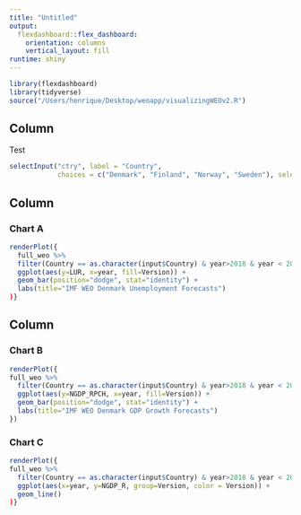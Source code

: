 ```yaml
---
title: "Untitled"
output: 
  flexdashboard::flex_dashboard:
    orientation: columns
    vertical_layout: fill
runtime: shiny
---
```


```r
library(flexdashboard)
library(tidyverse)
source("/Users/henrique/Desktop/weoapp/visualizingWEOv2.R")
```

Column {.sidebar}
-----------------------------------------------------------------------

Test

```r
selectInput("ctry", label = "Country",
            choices = c("Denmark", "Finland", "Norway", "Sweden"), selected = "Norway")

```


Column {data-width=650}
-----------------------------------------------------------------------

### Chart A



```r
renderPlot({
  full_weo %>%
  filter(Country == as.character(input$Country) & year>2018 & year < 2024) %>%
  ggplot(aes(y=LUR, x=year, fill=Version)) +
  geom_bar(position="dodge", stat="identity") +
  labs(title="IMF WEO Denmark Unemployment Forecasts")
)}
```

Column {data-width=350}
-----------------------------------------------------------------------

### Chart B

```r
renderPlot({
full_weo %>%
  filter(Country == as.character(input$Country) & year>2018 & year < 2024) %>%
  ggplot(aes(y=NGDP_RPCH, x=year, fill=Version)) +
  geom_bar(position="dodge", stat="identity") +
  labs(title="IMF WEO Denmark GDP Growth Forecasts")
})
```

### Chart C

```r
renderPlot({
full_weo %>%
  filter(Country == as.character(input$Country) & year>2018 & year < 2024) %>%
  ggplot(aes(x=year, y=NGDP_R, group=Version, color = Version)) +
  geom_line()
)}
```

